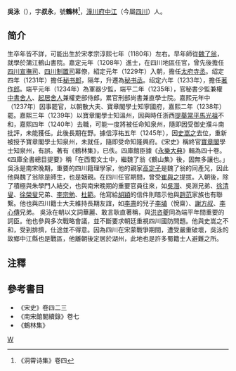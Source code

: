'''吳泳'''（{{bd|?||?||}}），字'''叔永'''，號'''鶴林'''<ref>《洞霄诗集》卷四</ref>，[[潼川府|潼川府]][[中江|中江]]（今屬[[四川|四川]]）人。

==简介==
生卒年皆不詳，可能出生於宋孝宗淳熙七年（1180年）左右。早年師從[[魏了翁|魏了翁]]，就學於蒲江鶴山書院。嘉定元年（1208年）進士，在四川地區任官，曾先後擔任[[四川宣撫司|四川宣撫司]]、[[四川制置司|四川制置司]]幕僚，紹定元年（1229年）入朝，擔任[[太府寺丞|太府寺丞]]。绍定四年（1231年）擔任[[秘书郎|秘书郎]]，隔年，升遷為[[秘书丞|秘书丞]]。绍定六年（1233年），擔任[[著作郎|著作郎]]。端平元年（1234年）為軍器少監，端平二年（1235年），官秘書少監兼權[[中書舍人|中書舍人]]、[[起居舍人|起居舍人]]兼權吏部侍郎。累官刑部尚書兼直學士院。嘉熙元年中（1237年）因事罷官，以朝散大夫、寶章閣學士知寧國府，嘉熙二年（1238年）罷。嘉熙三年（1239年）以寶章閣學士知溫州，因與時任浙西[[提舉常平|提舉常平]][[馬光祖|馬光祖]]不和，嘉熙四年（1240年）去職，可能一度將被任命知泉州，隨即因受御史濮斗南批評，未能獲任。此後長期在野。據信淳祐五年（1245年），因[[史嵩之|史嵩之]]去位，重新被授予寶章閣學士知泉州，未就任，隨即受命知隆興府。《宋史》稱終官[[寶章閣|寶章閣]]學士知泉州，有誤。著有《鶴林集》，已佚。四庫館臣據《[[永樂大典|永樂大典]]》輯為四十卷。《四庫全書總目提要》稱「在西蜀文士中，繼魏了翁《鶴山集》後，固無多讓也。」
吳泳是南宋晚期，重要的四川籍理學家，他的親家[[高定子|高定子]]是魏了翁的同產兄，因此他與魏了翁除是師生，也是姻親。在四川任官期間，曾受[[崔與之|崔與之]]提拔。入朝後，除了積極與朱學門人結交，也與南宋晚期的重要官員往來，如[[吳潛|吳潛]]、吳淵兄弟、[[徐清叟|徐清叟]]、[[徐榮叟|徐榮叟]]兄弟、[[李宗勉|李宗勉]]、[[杜範|杜範]]。他寫給[[胡穎|胡穎]]的信件則暗示他與[[趙范|趙范]]家族也有聯繫。他也與四川籍士大夫維持長期友誼，如[[李燾|李燾]]的兒子[[李埴|李埴]]（悅齋）、[[謝方叔|謝方叔]]、[[李心傳|李心傳]]兄弟。
吳泳在朝以文詞華麗、敢言耿直著稱，與[[洪咨夔|洪咨夔]]同為端平年間重要的詞臣。他也參與多次戰略會議，並不斷要求朝廷重視四川國防問題。他與史嵩之不和，受到排擠，仕途並不得意。因為四川在宋蒙戰爭期間，遭受嚴重破壞，吳泳的故鄉中江縣也是戰區，他離朝後定居於湖州，此地也是許多蜀籍士人避難之所。

==注釋==
{{reflist}}

==參考書目==
* 《宋史》卷四二三
* 《南宋館閣續錄》卷七
* 《鶴林集》

{{宋朝人物小作品}}
[[Category:宋朝政治人物|W]]